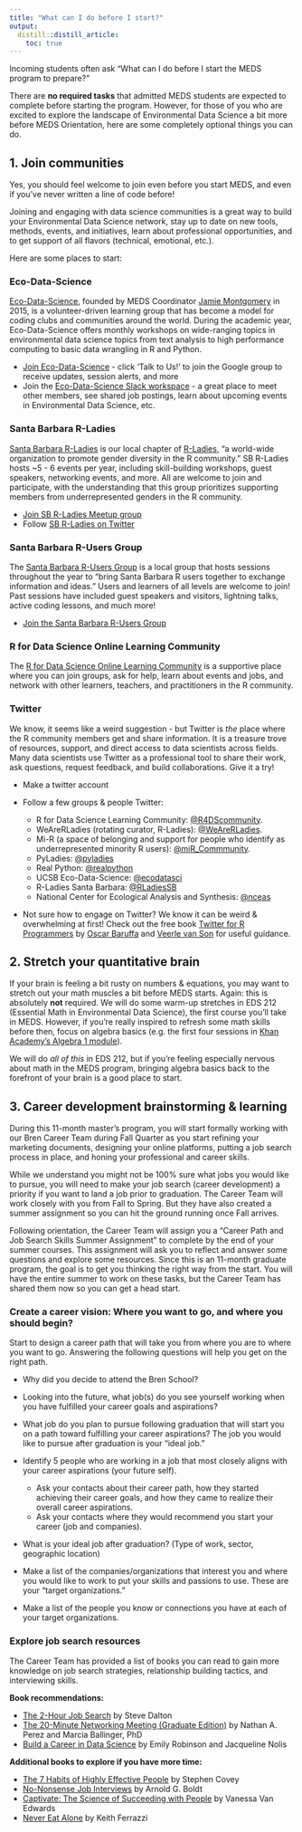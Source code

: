 ```yaml
---
title: "What can I do before I start?"
output: 
  distill::distill_article:
    toc: true
---
```


Incoming students often ask "What can I do before I start the MEDS program to prepare?" 

There are **no required tasks** that admitted MEDS students are expected to complete before starting the program. However, for those of you who are excited to explore the landscape of Environmental Data Science a bit more before MEDS Orientation, here are some completely optional things you can do.  

## 1. Join communities

Yes, you should feel welcome to join even before you start MEDS, and even if you've never written a line of code before!

Joining and engaging with data science communities is a great way to build your Environmental Data Science network, stay up to date on new tools, methods, events, and initiatives, learn about professional opportunities, and to get support of all flavors (technical, emotional, etc.). 

Here are some places to start: 

### Eco-Data-Science {.unlisted .unnumbered}

[Eco-Data-Science](https://eco-data-science.github.io/), founded by MEDS Coordinator [Jamie Montgomery](https://www.jamiecmontgomery.com/) in 2015, is a volunteer-driven learning group that has become a model for coding clubs and communities around the world. During the academic year, Eco-Data-Science offers monthly workshops on wide-ranging topics in environmental data science topics from text analysis to high performance computing to basic data wrangling in R and Python. 

- [Join Eco-Data-Science](https://eco-data-science.github.io/) - click 'Talk to Us!' to join the Google group to receive updates, session alerts, and more
- Join the [Eco-Data-Science Slack workspace](ecodatascience.slack.com) - a great place to meet other members, see shared job postings, learn about upcoming events in Environmental Data Science, etc.

### Santa Barbara R-Ladies {.unlisted .unnumbered}

[Santa Barbara R-Ladies](https://www.meetup.com/rladies-santa-barbara/) is our local chapter of [R-Ladies](https://rladies.org/), "a world-wide organization to promote gender diversity in the R community." SB R-Ladies hosts ~5 - 6 events per year, including skill-building workshops, guest speakers, networking events, and more. All are welcome to join and participate, with the understanding that this group prioritizes supporting members from underrepresented genders in the R community. 

- [Join SB R-Ladies Meetup group](https://www.meetup.com/rladies-santa-barbara/)
- Follow [SB R-Ladies on Twitter](https://twitter.com/RLadiesSB)

### Santa Barbara R-Users Group {.unlisted .unnumbered}

The [Santa Barbara R-Users Group](https://www.meetup.com/Santa-Barbara-R-Users-Group/) is a local group that hosts sessions throughout the year to "bring Santa Barbara R users together to exchange information and ideas." Users and learners of all levels are welcome to join! Past sessions have included guest speakers and visitors, lightning talks, active coding lessons, and much more! 

- [Join the Santa Barbara R-Users Group](https://www.meetup.com/Santa-Barbara-R-Users-Group/)

### R for Data Science Online Learning Community {.unlisted .unnumbered}

The [R for Data Science Online Learning Community](https://www.rfordatasci.com/) is a supportive place where you can join groups, ask for help, learn about events and jobs, and network with other learners, teachers, and practitioners in the R community.

### Twitter {.unlisted .unnumbered}

We know, it seems like a weird suggestion - but Twitter is *the* place where the R community members get and share information. It is a treasure trove of resources, support, and direct access to data scientists across fields. Many data scientists use Twitter as a professional tool to share their work, ask questions, request feedback, and build collaborations. Give it a try! 

- Make a twitter account
- Follow a few groups & people Twitter: 

  - R for Data Science Learning Community: [\@R4DScommunity](https://twitter.com/R4DScommunity). 
  - WeAreRLadies (rotating curator, R-Ladies): [\@WeAreRLadies](https://twitter.com/WeAreRLadies). 
  - Mi-R (a space of belonging and support for people who identify as underrepresented minority R users): [\@miR_Commmunity](https://twitter.com/miR_community). 
  - PyLadies: [\@pyladies](https://twitter.com/pyladies)
  - Real Python: [\@realpython](https://twitter.com/realpython)
  - UCSB Eco-Data-Science: [\@ecodatasci](https://twitter.com/ecodatasci)
  - R-Ladies Santa Barbara: [\@RLadiesSB](https://twitter.com/RLadiesSB)
  - National Center for Ecological Analysis and Synthesis: [\@nceas](https://twitter.com/nceas)
        
- Not sure how to engage on Twitter? We know it can be weird & overwhelming at first! Check out the free book [Twitter for R Programmers](https://www.t4rstats.com/) by [Oscar Baruffa](https://twitter.com/OscarBaruffa) and [Veerle van Son](https://twitter.com/veerlevanson) for useful guidance.

## 2. Stretch your quantitative brain

If your brain is feeling a bit rusty on numbers & equations, you may want to stretch out your math muscles a bit before MEDS starts. Again: this is absolutely **not** required. We will do some warm-up stretches in EDS 212 (Essential Math in Environmental Data Science), the first course you'll take in MEDS. However, if you're really inspired to refresh some math skills before then, focus on algebra basics (e.g. the first four sessions in [Khan Academy's Algebra 1 module](https://www.khanacademy.org/math/algebra)).

We will do *all of this* in EDS 212, but if you're feeling especially nervous about math in the MEDS program, bringing algebra basics back to the forefront of your brain is a good place to start. 

## 3. Career development brainstorming & learning

During this 11-month master’s program, you will start formally working with our Bren Career Team
during Fall Quarter as you start refining your marketing documents, designing your online platforms, putting a job search process in place, and honing your professional and career skills.

While we understand you might not be 100% sure what jobs you would like to pursue, you will need to make your job search (career development) a priority if you want to land a job prior to graduation. The Career Team will work closely with you from Fall to Spring. But they have also created a summer assignment so you can hit the ground running once Fall arrives. 

Following orientation, the Career Team will assign you a “Career Path and Job Search Skills Summer Assignment” to complete by the end of your summer courses. This assignment will ask you to reflect and answer some questions and explore some resources. Since this is an 11-month graduate program, the goal is to get you thinking the right way from the start. You will have the entire summer to work on these tasks, but the Career Team has shared them now so you can get a head start.

### Create a career vision: Where you want to go, and where you should begin? {.unlisted .unnumbered}

Start to design a career path that will take you from where you are to where you want to go. Answering the following questions will help you get on the right path.

- Why did you decide to attend the Bren School?
- Looking into the future, what job(s) do you see yourself working when you have fulfilled your career goals and aspirations?
- What job do you plan to pursue following graduation that will start you on a path toward fulfilling your career aspirations? The job you would like to pursue after graduation is your “ideal job.”
- Identify 5 people who are working in a job that most closely aligns with your career aspirations (your future self).

    - Ask your contacts about their career path, how they started achieving their career goals, and how they came to realize their overall career aspirations.
    - Ask your contacts where they would recommend you start your career (job and companies).
    
- What is your ideal job after graduation? (Type of work, sector, geographic location)
- Make a list of the companies/organizations that interest you and where you would like to work to put your skills and passions to use. These are your “target organizations.”
- Make a list of the people you know or connections you have at each of your target organizations.

### Explore job search resources {.unlisted .unnumbered}

The Career Team has provided a list of books you can read to gain more knowledge on job search strategies, relationship building tactics, and interviewing skills.  

**Book recommendations:**

-	[The 2-Hour Job Search](https://2hourjobsearch.com/) by Steve Dalton
- [The 20-Minute Networking Meeting (Graduate Edition)](https://20mnm.com/#graduate) by Nathan A. Perez and Marcia Ballinger, PhD
- [Build a Career in Data Science](https://www.manning.com/books/build-a-career-in-data-science) by Emily Robinson and Jacqueline Nolis

**Additional books to explore if you have more time:**

-	[The 7 Habits of Highly Effective People](https://www.franklincovey.com/the-7-habits/) by Stephen Covey
- [No-Nonsense Job Interviews](https://www.amazon.com/No-Nonsense-Job-Interviews-Prospective-Employers-ebook/dp/B07HZTPLKH) by Arnold G. Boldt
- [Captivate: The Science of Succeeding with People](https://www.scienceofpeople.com/captivate/) by Vanessa Van Edwards
- [Never Eat Alone](https://www.penguinrandomhouse.com/books/227558/never-eat-alone-expanded-and-updated-by-keith-ferrazzi-and-tahl-raz/) by Keith Ferrazzi


